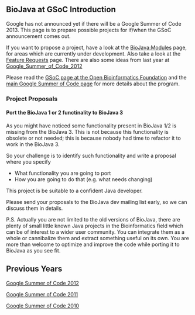 == BioJava at GSoC Introduction ==

Google has not announced yet if there will be a Google Summer of Code 2013. This page is to prepare possible projects for if/when the GSoC announcement comes out.

If you want to propose a project, have a look at the [[BioJava:Modules]] page, for areas which are currently under development. Also take a look at the [[BioJava3_Feature_Requests|Feature Requests]] page. There are also some ideas from last year at [[Google_Summer_of_Code_2012]]

Please read the [http://www.open-bio.org/wiki/Google_Summer_of_Code GSoC page at the Open Bioinformatics Foundation] and the [http://code.google.com/soc main Google Summer of Code page] for more details about the program.

=== Project Proposals ===

==== Port the BioJava 1 or 2 functinality to BioJava 3 ====

As you might have noticed some functionality present in BioJava 1/2 is missing from the BioJava 3. This is not because this functionality is obsolete or not needed; this is because nobody had time to refactor it to work in the BioJava 3. 

So your challenge is to identify such functionality and write a proposal where you specify 

* What functionality you are going to port 
* How you are going to do that (e.g. what needs changing) 

This project is be suitable to a confident Java developer.

Please send your proposals to the BioJava dev mailing list early, so we can discuss them in details.

P.S. Actually you are not limited to the old versions of BioJava, there are plenty of small little known Java projects in the Bioinformatics field which can be of interest to a wider user community. You can integrate them as a whole or cannibalize them and extract something useful on its own. You are more than welcome to optimize and improve the code while porting it to BioJava as you see fit.

== Previous Years ==

[[Google Summer of Code 2012]]

[[Google Summer of Code 2011]]

[[Google Summer of Code 2010]]